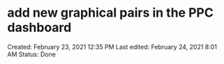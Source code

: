 # add new graphical pairs in the PPC dashboard

Created: February 23, 2021 12:35 PM
Last edited: February 24, 2021 8:01 AM
Status: Done